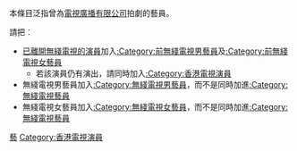 {{Catnav|頁面分類|...|香港電視節目|香港電視劇|香港電視劇演員}}
{{Catnav|頁面分類|...|电视剧|香港電視劇|香港電視劇演員}}
{{Catnav|頁面分類|...|電視演員|各國電視演員|香港電視劇演員}}
{{Catnav|頁面分類|...|各國演員|各國電視演員|香港電視劇演員}}
{{Catnav|頁面分類|...|中国演员|香港演員|香港電視劇演員}}
{{Catnav|頁面分類|...|中文連續劇|香港電視劇|香港電視劇演員}}
{{Catnav|頁面分類|...|各國電視劇|香港電視劇|香港電視劇演員}}
{{Catnav|頁面分類|...|香港電視台|無綫電視|電視廣播有限公司人物}}

本條目泛指曾為[[電視廣播有限公司|電視廣播有限公司]]拍劇的藝員。

請把︰
*<span style="text-decoration: underline;">已離開無綫電視的演員</span>加入[[:Category:前無綫電視男藝員|:Category:前無綫電視男藝員]]及[[:Category:前無綫電視女藝員|:Category:前無綫電視女藝員]]
**若該演員仍有演出，請同時加入[[:Category:香港電視演員|:Category:香港電視演員]]
*無綫電視男藝員加入[[:Category:無綫電視男藝員|:Category:無綫電視男藝員]]，而不是同時加進[[:Category:無綫電視藝員|:Category:無綫電視藝員]]
*無綫電視女藝員加入[[:Category:無綫電視女藝員|:Category:無綫電視女藝員]]，而不是同時加進[[:Category:無綫電視藝員|:Category:無綫電視藝員]]

[[Category:電視廣播有限公司人物|藝]]
[[Category:香港電視演員|Category:香港電視演員]]